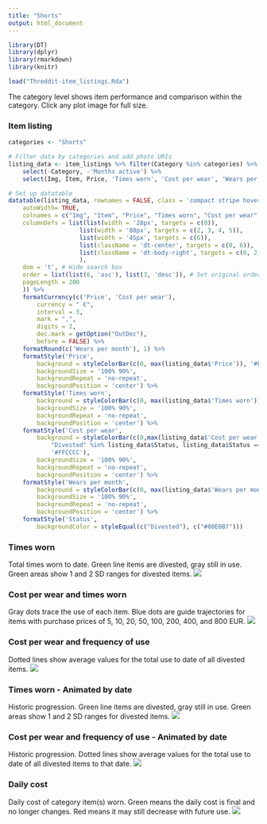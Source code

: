```yaml
---
title: "Shorts"
output: html_document
---
```


```r
library(DT)
library(dplyr)
library(rmarkdown)
library(knitr)

load("Threddit-item_listings.Rda")
```

The category level shows item performance and comparison within the category. Click any plot image for full size.

### Item listing

```r

categories <- "Shorts"

# Filter data by categories and add photo URIs 
listing_data <- item_listings %>% filter(Category %in% categories) %>%
    select(-Category, -'Months active') %>%
    select(Img, Item, Price, 'Times worn', 'Cost per wear', 'Wears per month', 'Status')

# Set up datatable
datatable(listing_data, rownames = FALSE, class = 'compact stripe hover row-border order-column', escape = FALSE, options = list(
    autoWidth= TRUE,
    colnames = c("Img", "Item", "Price", "Times worn", "Cost per wear", "Wers per month", "Status"),
    columnDefs = list(list(width = '28px', targets = c(0)),
                    list(width = '80px', targets = c(2, 3, 4, 5)),
                    list(width = '45px', targets = c(6)),
                    list(className = 'dt-center', targets = c(0, 6)),
                    list(className = 'dt-body-right', targets = c(0, 2, 3, 4, 5, 6))
                    ),
    dom = 't', # Hide search box
    order = list(list(6, 'asc'), list(3, 'desc')), # Set original ordering
    pageLength = 200
    )) %>%
    formatCurrency(c('Price', 'Cost per wear'),
        currency = " €",
        interval = 3,
        mark = ",",
        digits = 2,
        dec.mark = getOption("OutDec"),
        before = FALSE) %>%
    formatRound(c('Wears per month'), 1) %>%
    formatStyle('Price',
        background = styleColorBar(c(0, max(listing_data$'Price')), '#E0E0E0'),
        backgroundSize = '100% 90%',
        backgroundRepeat = 'no-repeat',
        backgroundPosition = 'center') %>%
    formatStyle('Times worn',
        background = styleColorBar(c(0, max(listing_data$'Times worn')), '#CCE5FF'),
        backgroundSize = '100% 90%',
        backgroundRepeat = 'no-repeat',
        backgroundPosition = 'center') %>%
    formatStyle('Cost per wear',
        background = styleColorBar(c(0,max(listing_data$'Cost per wear'[ifelse( # Use active items range if there are no divested items
            "Divested" %in% listing_data$Status, listing_data$Status == 'Divested', listing_data$Status == 'Active')])),
            '#FFCCCC'),
        backgroundSize = '100% 90%',
        backgroundRepeat = 'no-repeat',
        backgroundPosition = 'center') %>%
    formatStyle('Wears per month',
        background = styleColorBar(c(0, max(listing_data$'Wears per month')), '#CCFFCC'),
        backgroundSize = '100% 90%',
        backgroundRepeat = 'no-repeat',
        backgroundPosition = 'center') %>%
    formatStyle('Status',
        backgroundColor = styleEqual(c("Divested"), c("#80E0B7")))
```

### Times worn
Total times worn to date. Green line items are divested, gray still in use. Green areas show 1 and 2 SD ranges for divested items.
[![](https://threddit-297417.web.app/Category-Shorts-Times_used.png)](https://threddit-297417.web.app/Category-Shorts-Times_used.png){target="_blank"}

### Cost per wear and times worn
Gray dots trace the use of each item. Blue dots are guide trajectories for items with purchase prices of 5, 10, 20, 50, 100, 200, 400, and 800 EUR.
[![](https://threddit-297417.web.app/Category-Shorts-Cost_and_Cumulative_use.png)](https://threddit-297417.web.app/Category-Shorts-Cost_and_Cumulative_use.png){target="_blank"}

### Cost per wear and frequency of use
Dotted lines show average values for the total use to date of all divested items.
[![](https://threddit-297417.web.app/Category-Shorts.png)](https://threddit-297417.web.app/Category-Shorts.png){target="_blank"}

### Times worn - Animated by date
Historic progression. Green line items are divested, gray still in use. Green areas show 1 and 2 SD ranges for divested items. 
![](https://threddit-297417.web.app/Category-Shorts-Times_used-animation.gif)

### Cost per wear and frequency of use - Animated by date
Historic progression. Dotted lines show average values for the total use to date of all divested items to that date.
![](https://threddit-297417.web.app/Category-Shorts-animation.gif)

### Daily cost
Daily cost of category item(s) worn. Green means the daily cost is final and no longer changes. Red means it may still decrease with future use.
[![](https://threddit-297417.web.app/Category-Shorts-Daily_cost.png)](https://threddit-297417.web.app/Category-Shorts-Daily_cost.png){target="_blank"}
